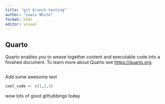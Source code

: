 ```yaml
---
title: "git branch testing"
author: "Lewis White"
format: html
editor: visual
---
```


## Quarto

Quarto enables you to weave together content and executable code into a finished document. To learn more about Quarto see <https://quarto.org>.

## 

Add some awesome text

```r
cool_code <- c(1,2,3)
```

wow lots of good githubbings today
